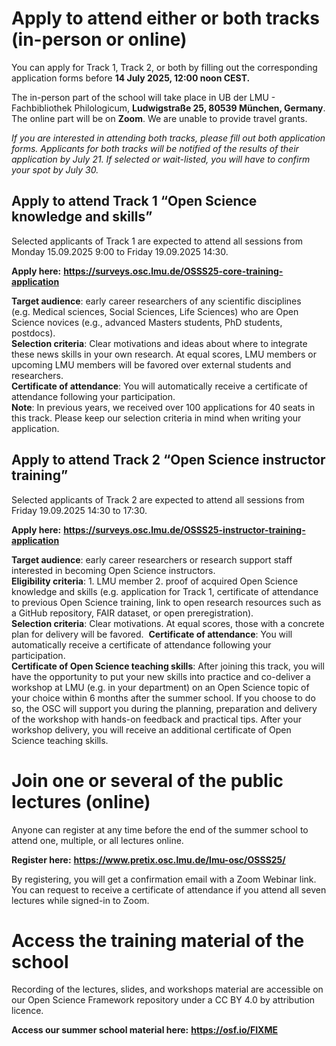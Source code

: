 # Apply to attend either or both tracks (in-person or online)

You can apply for Track 1, Track 2, or both by filling out the corresponding application forms before **14 July 2025, 12:00 noon CEST.** 

The in-person part of the school will take place in UB der LMU - Fachbibliothek Philologicum, **Ludwigstraße 25, 80539 München, Germany**. The online part will be on **Zoom**. We are unable to provide travel grants. 

*If you are interested in attending both tracks, please fill out both application forms. Applicants for both tracks will be notified of the results of their application by July 21. If selected or wait-listed, you will have to confirm your spot by July 30.* 

## Apply to attend Track 1 “Open Science knowledge and skills”

Selected applicants of Track 1 are expected to attend all sessions from Monday 15.09.2025 9:00 to Friday 19.09.2025 14:30.

**Apply here:** [**https://surveys.osc.lmu.de/OSSS25-core-training-application**](https://surveys.osc.lmu.de/OSSS25-core-training-application){target="_blank"}

**Target audience**: early career researchers of any scientific disciplines (e.g. Medical sciences, Social Sciences, Life Sciences) who are Open Science novices (e.g., advanced Masters students, PhD students, postdocs).\
**Selection criteria**: Clear motivations and ideas about where to integrate these news skills in your own research. At equal scores, LMU members or upcoming LMU members will be favored over external students and researchers.\
**Certificate of attendance**: You will automatically receive a certificate of attendance following your participation.\
**Note**: In previous years, we received over 100 applications for 40 seats in this track. Please keep our selection criteria in mind when writing your application. 

## Apply to attend Track 2 “Open Science instructor training”

Selected applicants of Track 2 are expected to attend all sessions from Friday 19.09.2025 14:30 to 17:30.

**Apply here:** [**https://surveys.osc.lmu.de/OSSS25-instructor-training-application**](https://surveys.osc.lmu.de/OSSS25-instructor-training-application){target="_blank"}

**Target audience**: early career researchers or research support staff interested in becoming Open Science instructors.\
**Eligibility criteria**: 1. LMU member 2.  proof of acquired Open Science knowledge and skills (e.g. application for Track 1, certificate of attendance to previous Open Science training, link to open research resources such as a GitHub repository, FAIR dataset, or open preregistration).\
**Selection criteria**: Clear motivations. At equal scores, those with a concrete plan for delivery will be favored.\ 
**Certificate of attendance**: You will automatically receive a certificate of attendance following your participation.\
**Certificate of Open Science teaching skills**: After joining this track, you will have the opportunity to put your new skills into practice and co-deliver a workshop at LMU (e.g. in your department) on an Open Science topic of your choice within 6 months <!-- can we please discuss this, I really think a year would be more accurate --> after the summer school. If you choose to do so, the OSC will support you during the planning, preparation and delivery of the workshop with hands-on feedback and practical tips. After your workshop delivery, you will receive an additional certificate of Open Science teaching skills. 

# Join one or several of the public lectures (online)

Anyone can register at any time before the end of the summer school to attend one, multiple, or all lectures online.

**Register here:** [**https://www.pretix.osc.lmu.de/lmu-osc/OSSS25/** ](https://www.pretix.osc.lmu.de/lmu-osc/OSSS25/){target="_blank"}

By registering, you will get a confirmation email with a Zoom Webinar link. You can request to receive a certificate of attendance if you attend all seven lectures while signed-in to Zoom.

# Access the training material of the school

Recording of the lectures, slides, and workshops material are accessible on our Open Science Framework repository under a CC BY 4.0 by attribution licence.

**Access our summer school material here:**  [**https://osf.io/FIXME**](https://osf.io/FIXME/){target="_blank"}



